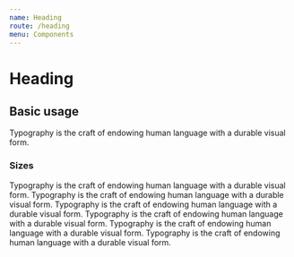 ```yaml
---
name: Heading
route: /heading
menu: Components
---
```



# Heading

## Basic usage

<Playground>
  <Heading>
    Typography is the craft of endowing human language with a durable visual
    form.
  </Heading>
</Playground>

### Sizes

<Playground>
  <Stack>
    <Heading size="1">
      Typography is the craft of endowing human language with a durable visual
      form.
    </Heading>
    <Heading size="2">
      Typography is the craft of endowing human language with a durable visual
      form.
    </Heading>
    <Heading size="3">
      Typography is the craft of endowing human language with a durable visual
      form.
    </Heading>
    <Heading size="4">
      Typography is the craft of endowing human language with a durable visual
      form.
    </Heading>
    <Heading size="5">
      Typography is the craft of endowing human language with a durable visual
      form.
    </Heading>
    <Heading size="6">
      Typography is the craft of endowing human language with a durable visual
      form.
    </Heading>
  </Stack>
</Playground>
